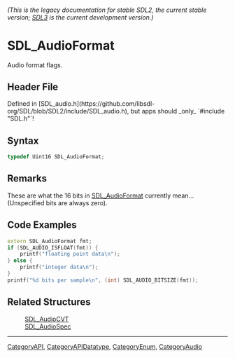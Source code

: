====== (This is the legacy documentation for stable SDL2, the current stable version; [https://wiki.libsdl.org/SDL3/ SDL3] is the current development version.) ======
= SDL_AudioFormat =

Audio format flags.

== Header File ==

Defined in [SDL_audio.h](https://github.com/libsdl-org/SDL/blob/SDL2/include/SDL_audio.h), but apps should _only_ `#include "SDL.h"`!

== Syntax ==

<syntaxhighlight lang='c'>
typedef Uint16 SDL_AudioFormat;</syntaxhighlight>

== Remarks ==

These are what the 16 bits in [[SDL_AudioFormat]] currently mean...
(Unspecified bits are always zero).

== Code Examples ==

<syntaxhighlight lang='c++'>
extern SDL_AudioFormat fmt;
if (SDL_AUDIO_ISFLOAT(fmt)) {
    printf("floating point data\n");
} else {
    printf("integer data\n");
}
printf("%d bits per sample\n", (int) SDL_AUDIO_BITSIZE(fmt));
</syntaxhighlight>

== Related Structures ==

:[[SDL_AudioCVT]]
:[[SDL_AudioSpec]]

----
[[CategoryAPI]], [[CategoryAPIDatatype]], [[CategoryEnum]], [[CategoryAudio]]


